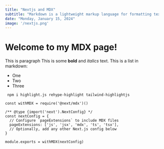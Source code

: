 ```yaml
---
title: "Nextjs and MDX"
subtitle: "Markdown is a lightweight markup language for formatting text. It enables you to write in plain text syntax and turn it into structurally correct HTML."
date: "Monday, January 15, 2024"
image: '/nextjs.png'
---
```


# Welcome to my MDX page!

This is paragraph
This is some **bold** and _italics_ text.
This is a list in markdown:
- One
- Two
- Three

```tsx
 npm i highlight.js rehype-highlight tailwind-highlightjs
```

```tsx
const withMDX = require('@next/mdx')()
 
/** @type {import('next').NextConfig} */
const nextConfig = {
  // Configure `pageExtensions` to include MDX files
  pageExtensions: ['js', 'jsx', 'mdx', 'ts', 'tsx'],
  // Optionally, add any other Next.js config below
}
 
module.exports = withMDX(nextConfig)
```